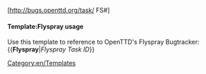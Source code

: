 <includeonly>[http://bugs.openttd.org/task/{{{1}}} FS#{{{1}}}]</includeonly><noinclude>
{{en/Flyspray|1}}
====Template:Flyspray usage====
Use this template to reference to OpenTTD's Flyspray Bugtracker:
<nowiki>{{</nowiki>'''Flyspray'''|''Flyspray Task ID''<nowiki>}}</nowiki>
</noinclude>
<noinclude>
[[Category:en/Templates]]
</noinclude>